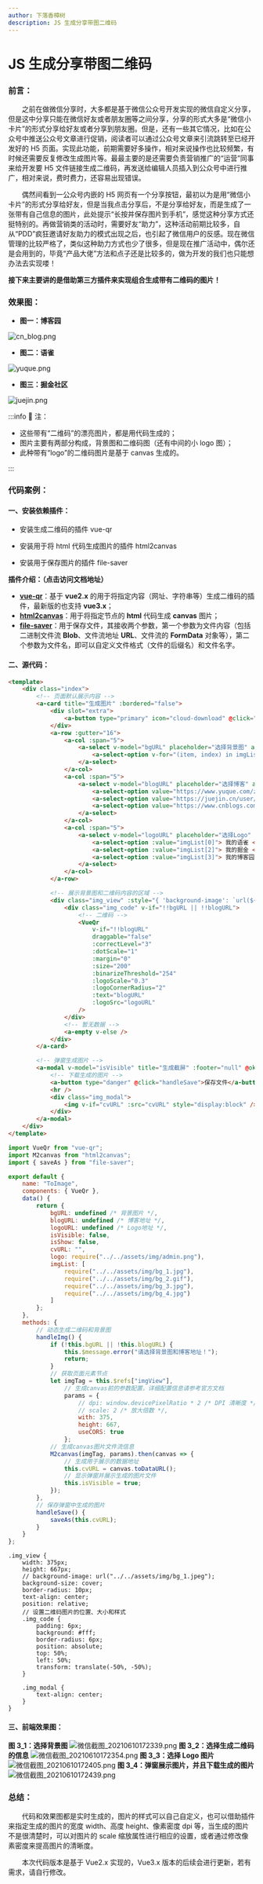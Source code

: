 ```yaml
---
author: 下落香樟树
description: JS 生成分享带图二维码
---
```


# JS 生成分享带图二维码

### 前言：

&emsp;&emsp;之前在做微信分享时，大多都是基于微信公众号开发实现的微信自定义分享，但是这中分享只能在微信好友或者朋友圈等之间分享，分享的形式大多是“微信小卡片”的形式分享给好友或者分享到朋友圈。但是，还有一些其它情况，比如在公众号中推送公众号文章进行促销，阅读者可以通过公众号文章来引流跳转至已经开发好的 H5 页面。实现此功能，前期需要好多操作，相对来说操作也比较频繁，有时候还需要反复修改生成图片等。最最主要的是还需要负责营销推广的“运营”同事来给开发要 H5 文件链接生成二维码，再发送给编辑人员插入到公众号中进行推广，相对来说，费时费力，还容易出现错误。

&emsp;&emsp;偶然间看到一公众号内嵌的 H5 网页有一个分享按钮，最初以为是用“微信小卡片”的形式分享给好友，但是当我点击分享后，不是分享给好友，而是生成了一张带有自己信息的图片，此处提示“长按并保存图片到手机”，感觉这种分享方式还挺特别的。再做营销类的活动时，需要好友“助力”，这种活动前期比较多，自从“PDD”疯狂邀请好友助力的模式出现之后，也引起了微信用户的反感。现在微信管理的比较严格了，类似这种助力方式也少了很多，但是现在推广活动中，偶尔还是会用到的，毕竟“产品大佬”方法和点子还是比较多的，做为开发的我们也只能想办法去实现喽！

**接下来主要讲的是借助第三方插件来实现组合生成带有二维码的图片！**

### 效果图：

-   **图一：博客园**

![cn_blog.png](./img/27-1.png)

-   **图二：语雀**

![yuque.png](./img/27-2.png)

-   **图三：掘金社区**

![juejin.png](./img/27-3.png)

:::info 👀 注：

-   这些带有“二维码”的漂亮图片，都是用代码生成的；
-   图片主要有两部分构成，背景图和二维码图（还有中间的小 logo 图）；
-   此种带有“logo”的二维码图片是基于 canvas 生成的。

:::

### 代码案例：

#### 一、安装依赖插件：

-   安装生成二维码的插件 vue-qr

    <Install value="install vue-qr" />

-   安装用于将 html 代码生成图片的插件 html2canvas

    <Install value="install html2canvas" />

-   安装用于保存图片的插件 file-saver

    <Install value="install file-saver" />

**插件介绍：（点击访问文档地址）**

-   [**vue-qr**](https://www.npmjs.com/package/vue-qr)：基于 **vue2.x** 的用于将指定内容（网址、字符串等）生成二维码的插件，最新版的也支持 **vue3.x**；
-   [**html2canvas**](http://html2canvas.hertzen.com)：用于将指定节点的 **html** 代码生成 **canvas** 图片；
-   [**file-saver**](https://www.npmjs.com/package/file-saver)：用于保存文件，其接收两个参数，第一个参数为文件内容（包括二进制文件流 **Blob**、文件流地址 **URL**、文件流的 **FormData** 对象等），第二个参数为文件名，即可以自定义文件格式（文件的后缀名）和文件名字。

#### 二、源代码：

```html title="代码示例"
<template>
	<div class="index">
		<!-- 页面默认展示内容 -->
		<a-card title="生成图片" :bordered="false">
			<div slot="extra">
				<a-button type="primary" icon="cloud-download" @click="handleImg">生成图片</a-button>
			</div>
			<a-row :gutter="16">
				<a-col :span="5">
					<a-select v-model="bgURL" placeholder="选择背景图" allowClear style="display:block">
						<a-select-option v-for="(item, index) in imgList" :value="item" :key="index"> 背景{{ index + 1 }}</a-select-option>
					</a-select>
				</a-col>
				<a-col :span="5">
					<a-select v-model="blogURL" placeholder="选择博客" allowClear style="display:block">
						<a-select-option value="https://www.yuque.com/zhangxiaokang"> 语雀 </a-select-option>
						<a-select-option value="https://juejin.cn/user/184373682901309/posts"> 掘金 </a-select-option>
						<a-select-option value="https://www.cnblogs.com/zxk5211"> 博客园 </a-select-option>
					</a-select>
				</a-col>
				<a-col :span="5">
					<a-select v-model="logoURL" placeholder="选择Logo" allowClear style="display:block">
						<a-select-option :value="imgList[0]"> 我的语雀 </a-select-option>
						<a-select-option :value="imgList[2]"> 我的掘金 </a-select-option>
						<a-select-option :value="imgList[3]"> 我的博客园 </a-select-option>
					</a-select>
				</a-col>
			</a-row>

			<!-- 展示背景图和二维码内容的区域 -->
			<div class="img_view" :style="{ 'background-image': `url(${bgURL})` }" ref="imgView">
				<div class="img_code" v-if="!!bgURL || !!blogURL">
					<!-- 二维码 -->
					<VueQr
						v-if="!!blogURL"
						draggable="false"
						:correctLevel="3"
						:dotScale="1"
						:margin="0"
						:size="200"
						:binarizeThreshold="254"
						:logoScale="0.3"
						:logoCornerRadius="2"
						:text="blogURL"
						:logoSrc="logoURL"
					/>
				</div>
				<!-- 暂无数据 -->
				<a-empty v-else />
			</div>
		</a-card>

		<!-- 弹窗生成图片 -->
		<a-modal v-model="isVisible" title="生成截屏" :footer="null" @ok="isVisible = false">
			<!-- 下载生成的图片 -->
			<a-button type="danger" @click="handleSave">保存文件</a-button>
			<hr />
			<div class="img_modal">
				<img v-if="cvURL" :src="cvURL" style="display:block" />
			</div>
		</a-modal>
	</div>
</template>
```

```javascript title="代码示例"
import VueQr from "vue-qr";
import M2canvas from "html2canvas";
import { saveAs } from "file-saver";

export default {
	name: "ToImage",
	components: { VueQr },
	data() {
		return {
			bgURL: undefined /* 背景图片 */,
			blogURL: undefined /* 博客地址 */,
			logoURL: undefined /* Logo地址 */,
			isVisible: false,
			isShow: false,
			cvURL: "",
			logo: require("../../assets/img/admin.png"),
			imgList: [
				require("../../assets/img/bg_1.jpg"),
				require("../../assets/img/bg_2.gif"),
				require("../../assets/img/bg_3.jpg"),
				require("../../assets/img/bg_4.jpg")
			]
		};
	},
	methods: {
		// 动态生成二维码和背景图
		handleImg() {
			if (!this.bgURL || !this.blogURL) {
				this.$message.error("请选择背景图和博客地址！");
				return;
			}
			// 获取页面元素节点
			let imgTag = this.$refs["imgView"],
				// 生成canvas前的参数配置，详细配置信息请参考官方文档
				params = {
					// dpi: window.devicePixelRatio * 2 /* DPI 清晰度 */,
					// scale: 2 /* 放大倍数 */,
					with: 375,
					height: 667,
					useCORS: true
				};
			// 生成canvas图片文件流信息
			M2canvas(imgTag, params).then(canvas => {
				// 生成用于展示的数据地址
				this.cvURL = canvas.toDataURL();
				// 显示弹窗并展示生成的图片文件
				this.isVisible = true;
			});
		},
		// 保存弹窗中生成的图片
		handleSave() {
			saveAs(this.cvURL);
		}
	}
};
```

```less title="css 样式"
.img_view {
	width: 375px;
	height: 667px;
	// background-image: url("../../assets/img/bg_1.jpeg");
	background-size: cover;
	border-radius: 10px;
	text-align: center;
	position: relative;
	// 设置二维码图片的位置、大小和样式
	.img_code {
		padding: 6px;
		background: #fff;
		border-radius: 6px;
		position: absolute;
		top: 50%;
		left: 50%;
		transform: translate(-50%, -50%);
	}

	.img_modal {
		text-align: center;
	}
}
```

#### 三、前端效果图：

**图 3_1：选择背景图**
![微信截图_20210610172339.png](./img/27-4.png)
**图 3_2：选择生成二维码的信息**
![微信截图_20210610172354.png](./img/27-5.png)
**图 3_3：选择 Logo 图片**
![微信截图_20210610172405.png](./img/27-6.png)
**图 3_4：弹窗展示图片，并且下载生成的图片**
![微信截图_20210610172439.png](./img/27-7.png)

### 总结：

&emsp;&emsp;代码和效果图都是实时生成的，图片的样式可以自己自定义，也可以借助插件来指定生成的图片的宽度 width、高度 height、像素密度 dpi 等，当生成的图片不是很清楚时，可以对图片的 scale 缩放属性进行相应的设置，或者通过修改像素密度来提高图片的清晰度。

&emsp;&emsp;本次代码版本是基于 Vue2.x 实现的，Vue3.x 版本的后续会进行更新，若有需求，请自行修改。
